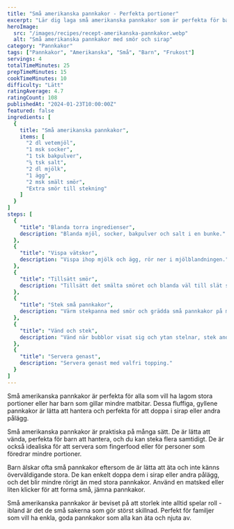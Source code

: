 ```yaml
---
title: "Små amerikanska pannkakor - Perfekta portioner"
excerpt: "Lär dig laga små amerikanska pannkakor som är perfekta för barn och vuxna. Små, fluffiga och lätta att äta - idealiskt för frukost eller mellanmål."
heroImage:
  src: "/images/recipes/recept-amerikanska-pannkakor.webp"
  alt: "Små amerikanska pannkakor med smör och sirap"
category: "Pannkakor"
tags: ["Pannkakor", "Amerikanska", "Små", "Barn", "Frukost"]
servings: 4
totalTimeMinutes: 25
prepTimeMinutes: 15
cookTimeMinutes: 10
difficulty: "Lätt"
ratingAverage: 4.7
ratingCount: 108
publishedAt: "2024-01-23T10:00:00Z"
featured: false
ingredients: [
  {
    title: "Små amerikanska pannkakor",
    items: [
      "2 dl vetemjöl",
      "1 msk socker",
      "1 tsk bakpulver",
      "¼ tsk salt",
      "2 dl mjölk",
      "1 ägg",
      "2 msk smält smör",
      "Extra smör till stekning"
    ]
  }
]
steps: [
  {
    "title": "Blanda torra ingredienser",
    description: "Blanda mjöl, socker, bakpulver och salt i en bunke."
  },
  {
    "title": "Vispa vätskor",
    description: "Vispa ihop mjölk och ägg, rör ner i mjölblandningen."
  },
  {
    "title": "Tillsätt smör",
    description: "Tillsätt det smälta smöret och blanda väl till slät smet."
  },
  {
    "title": "Stek små pannkakor",
    description: "Värm stekpanna med smör och grädda små pannkakor på medelvärme."
  },
  {
    "title": "Vänd och stek",
    description: "Vänd när bubblor visat sig och ytan stelnar, stek andra sidan gyllene."
  },
  {
    "title": "Servera genast",
    description: "Servera genast med valfri topping."
  }
]
---
```


Små amerikanska pannkakor är perfekta för alla som vill ha lagom stora portioner eller har barn som gillar mindre matbitar. Dessa fluffiga, gyllene pannkakor är lätta att hantera och perfekta för att doppa i sirap eller andra pålägg.

Små amerikanska pannkakor är praktiska på många sätt. De är lätta att vända, perfekta för barn att hantera, och du kan steka flera samtidigt. De är också idealiska för att servera som fingerfood eller för personer som föredrar mindre portioner.

Barn älskar ofta små pannkakor eftersom de är lätta att äta och inte känns överväldigande stora. De kan enkelt doppa dem i sirap eller andra pålägg, och det blir mindre rörigt än med stora pannkakor. Använd en matsked eller liten klicker för att forma små, jämna pannkakor.

Små amerikanska pannkakor är beviset på att storlek inte alltid spelar roll - ibland är det de små sakerna som gör störst skillnad. Perfekt för familjer som vill ha enkla, goda pannkakor som alla kan äta och njuta av.
